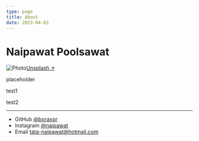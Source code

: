 ```yaml
---
type: page
title: About
date: 2023-04-03
---
```


# Naipawat Poolsawat


<Image
  src="/images/bora.png"
  alt="Photo"
  width={256}
  height={256}
  priority
  className="next-image"
/>[Unsplash ↗ ](https://unsplash.com/photos/WeYamle9fDM)

placeholder

test1

test2

---


- GitHub [@boraxpr](https://github.com/boraxpr)
- Instagram [@naipawat](instagram.com/naipawat)
- Email tata-naipawat@hotmail.com

